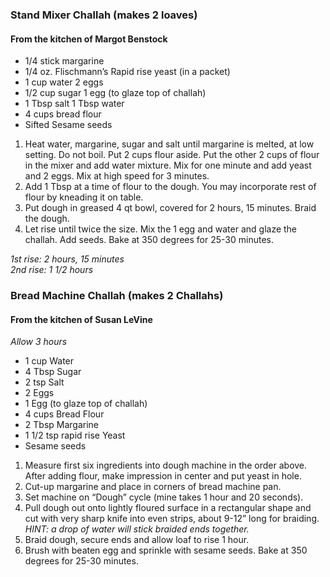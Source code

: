 ### Stand Mixer Challah (makes 2 loaves) 
#### From the kitchen of Margot Benstock
* 1/4 stick margarine 
* 1/4 oz. Flischmann’s Rapid rise yeast (in a packet)
* 1 cup water 2 eggs
* 1/2 cup sugar 1 egg (to glaze top of challah)
* 1 Tbsp salt 1 Tbsp water
* 4 cups bread flour 
* Sifted Sesame seeds    

1. Heat water, margarine, sugar and salt until margarine is melted, at low setting. Do not boil. Put 2 cups flour aside. Put the other 2 cups of flour in the mixer and add water mixture. Mix for one minute and add yeast and 2 eggs. Mix at high speed for 3 minutes.
2. Add 1 Tbsp at a time of flour to the dough. You may incorporate rest of flour by kneading it on table.
3. Put dough in greased 4 qt bowl, covered for 2 hours, 15 minutes. Braid the dough.
4. Let rise until twice the size. Mix the 1 egg and water and glaze the
challah. Add seeds. Bake at 350 degrees for 25-30 minutes.    

*1st rise: 2 hours, 15 minutes*  
*2nd rise: 1 1/2 hours*

### Bread Machine Challah (makes 2 Challahs) 
#### From the kitchen of Susan LeVine
*Allow 3 hours*    

* 1 cup Water
* 4 Tbsp Sugar
* 2 tsp Salt
* 2 Eggs
* 1 Egg (to glaze top of challah)
* 4 cups Bread Flour
* 2 Tbsp Margarine
* 1 1/2 tsp rapid rise Yeast
* Sesame seeds    

1. Measure first six ingredients into dough machine in the order above. After adding flour, make impression in center and put yeast in hole. 
2. Cut-up margarine and place in corners of bread machine pan. 
3. Set machine on “Dough” cycle (mine takes 1 hour and 20 seconds). 
4. Pull dough out onto lightly floured surface in a rectangular shape and cut with very sharp knife into even strips, about 9-12” long for braiding.  
*HINT: a drop of water will stick braided ends together.*  
5. Braid dough, secure ends and allow loaf to rise 1 hour.
6. Brush with beaten egg and sprinkle with sesame seeds. Bake at 350 degrees for 25-30 minutes.
